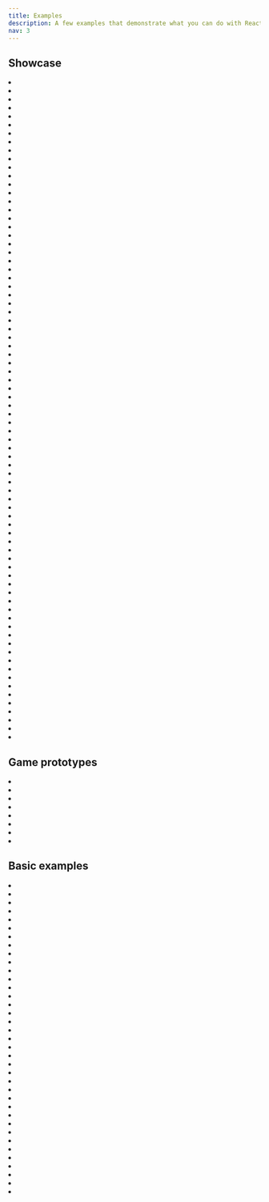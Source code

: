 ```yaml
---
title: Examples
description: A few examples that demonstrate what you can do with React Three Fiber
nav: 3
---
```


## Showcase

<Grid cols={1}>
  <li>
    <Codesandbox id="iedfg" />
  </li>
</Grid>
<Grid cols={2}>
  <li>
    <Codesandbox id="lwo219" />
  </li>
  <li>
    <Codesandbox id="y4thxd" />
  </li>
  <li>
    <Codesandbox id="42glz0" />
  </li>
  <li>
    <Codesandbox id="ledhe1" />
  </li>
</Grid>
<Grid cols={4}>
  <li>
    <Codesandbox id="ssbdsw" />
  </li>
  <li>
    <Codesandbox id="nurp5t" />
  </li>
  <li>
    <Codesandbox id="e662p3" />
  </li>
  <li>
    <Codesandbox id="5jvdu3" />
  </li>
  <li>
    <Codesandbox id="rnuve" />
  </li>
  <li>
    <Codesandbox id="2csbr1" />
  </li>
  <li>
    <Codesandbox id="nvup4" />
  </li>
  <li>
    <Codesandbox id="go0b4w" />
  </li>
  <li>
    <Codesandbox id="s006f" />
  </li>
  <li>
    <Codesandbox id="lx2h8" />
  </li>
  <li>
    <Codesandbox id="e6bjz" />
  </li>
  <li>
    <Codesandbox id="l900i" />
  </li>
  <li>
    <Codesandbox id="kheke" />
  </li>
  <li>
    <Codesandbox id="qyz5r" />
  </li>
  <li>
    <Codesandbox id="2ij9u" />
  </li>
  <li>
    <Codesandbox id="l4klb" />
  </li>
  <li>
    <Codesandbox id="kv7tv" />
  </li>
  <li>
    <Codesandbox id="4m0d0" />
  </li>
  <li>
    <Codesandbox id="ls503" />
  </li>
  <li>
    <Codesandbox id="n60qg" />
  </li>
  <li>
    <Codesandbox id="gsm1y" />
  </li>
  <li>
    <Codesandbox id="x8gvs" />
  </li>
  <li>
    <Codesandbox id="yjhzv" />
  </li>
  <li>
    <Codesandbox id="4jr4p" />
  </li>
  <li>
    <Codesandbox id="kud9p" />
  </li>
  <li>
    <Codesandbox id="zgsyn" />
  </li>
  <li>
    <Codesandbox id="i6t0j" />
  </li>
  <li>
    <Codesandbox id="h8o2d" />
  </li>
  <li>
    <Codesandbox id="ni6v4" />
  </li>
  <li>
    <Codesandbox id="wu51m" />
  </li>
  <li>
    <Codesandbox id="zxpv7" />
  </li>
  <li>
    <Codesandbox id="9keg6" />
  </li>
  <li>
    <Codesandbox id="pz0q6" />
  </li>
  <li>
    <Codesandbox id="9b56t" />
  </li>
  <li>
    <Codesandbox id="tu24h" />
  </li>
  <li>
    <Codesandbox id="qxjoj" />
  </li>
  <li>
    <Codesandbox id="qf8d0" />
  </li>
  <li>
    <Codesandbox id="jz9l97qn89" />
  </li>
  <li>
    <Codesandbox id="prb9t" />
  </li>
  <li>
    <Codesandbox id="pecl6" />
  </li>
  <li>
    <Codesandbox id="sbf2i" />
  </li>
  <li>
    <Codesandbox id="dvokj" />
  </li>
  <li>
    <Codesandbox id="bfplr" />
  </li>
  <li>
    <Codesandbox id="c671i" />
  </li>
  <li>
    <Codesandbox id="nsb7f" />
  </li>
  <li>
    <Codesandbox id="wsg13" />
  </li>
  <li>
    <Codesandbox id="32zuv" />
  </li>
  <li>
    <Codesandbox id="t4l0f" />
  </li>
  <li>
    <Codesandbox id="wdzv4" />
  </li>
  <li>
    <Codesandbox id="6hi1y" />
  </li>
  <li>
    <Codesandbox id="9p4j7" />
  </li>
  <li>
    <Codesandbox id="1sccp" />
  </li>
  <li>
    <Codesandbox id="q23sw" />
  </li>
  <li>
    <Codesandbox id="gpioq" />
  </li>
  <li>
    <Codesandbox id="f5sgi" />
  </li>
  <li>
    <Codesandbox id="3rjsl" />
  </li>
  <li>
    <Codesandbox id="4j2q2" />
  </li>
  <li>
    <Codesandbox id="mvkqs" />
  </li>
  <li>
    <Codesandbox id="dh2jc" />
  </li>
  <li>
    <Codesandbox id="gkfhr" />
  </li>
  <li>
    <Codesandbox id="0buje" />
  </li>
  <li>
    <Codesandbox id="9eeo2" />
  </li>
  <li>
    <Codesandbox id="5oufp" />
  </li>
  <li>
    <Codesandbox id="0n9it" />
  </li>
  <li>
    <Codesandbox id="f1ixt" />
  </li>
  <li>
    <Codesandbox id="7psew" />
  </li>
  <li>
    <Codesandbox id="vl221" />
  </li>
  <li>
    <Codesandbox id="oep9o" />
  </li>
  <li>
    <Codesandbox id="w633u" />
  </li>
  <li>
    <Codesandbox id="kmb9i" />
  </li>
  <li>
    <Codesandbox id="tx1pq" />
  </li>
  <li>
    <Codesandbox id="ddk57" />
  </li>
  <li>
    <Codesandbox id="jflps" />
  </li>
</Grid>

## Game prototypes

<Grid>
  <li>
    <Codesandbox id="lo6kp" occlude />
  </li>
  <li>
    <Codesandbox id="rmfcq" occlude />
  </li>
  <li>
    <Codesandbox id="i2160" occlude />
  </li>
  <li>
    <Codesandbox id="vkgi6" occlude />
  </li>
  <li>
    <Codesandbox id="2yqpv" occlude />
  </li>
  <li>
    <Codesandbox id="0mgum" occlude />
  </li>
  <li>
    <Codesandbox id="66cd7" occlude />
  </li>
  <li>
    <Codesandbox id="ebr0x" occlude />
  </li>
</Grid>

## Basic examples

<Grid>
  <li>
    <Codesandbox id="rrppl0y8l4" occlude />
  </li>
  <li>
    <Codesandbox id="btsbj" occlude />
  </li>
  <li>
    <Codesandbox id="rz2g0" occlude />
  </li>
  <li>
    <Codesandbox id="8fo01" occlude />
  </li>
  <li>
    <Codesandbox id="7duy8" occlude />
  </li>
  <li>
    <Codesandbox id="k8phr" occlude />
  </li>
  <li>
    <Codesandbox id="dix1y" occlude />
  </li>
  <li>
    <Codesandbox id="zcuqh" occlude />
  </li>
  <li>
    <Codesandbox id="7ucso" occlude />
  </li>
  <li>
    <Codesandbox id="py4db" occlude />
  </li>
  <li>
    <Codesandbox id="hf1cs" occlude />
  </li>
  <li>
    <Codesandbox id="39hg8" occlude />
  </li>
  <li>
    <Codesandbox id="wbrfs" occlude />
  </li>
  <li>
    <Codesandbox id="itfgk" occlude />
  </li>
  <li>
    <Codesandbox id="iup24" occlude />
  </li>
  <li>
    <Codesandbox id="zu2wo" occlude />
  </li>
  <li>
    <Codesandbox id="1g4qq" occlude />
  </li>
  <li>
    <Codesandbox id="z8e6m" occlude />
  </li>
  <li>
    <Codesandbox id="h545c" occlude />
  </li>
  <li>
    <Codesandbox id="0k27n" occlude />
  </li>
  <li>
    <Codesandbox id="d36mw" occlude />
  </li>
  <li>
    <Codesandbox id="h873k" occlude />
  </li>
  <li>
    <Codesandbox id="08s1u" occlude />
  </li>
  <li>
    <Codesandbox id="wvgxp" occlude />
  </li>
  <li>
    <Codesandbox id="5xho4" occlude />
  </li>
  <li>
    <Codesandbox id="mbfzf" occlude />
  </li>
  <li>
    <Codesandbox id="mkq8e" occlude />
  </li>
  <li>
    <Codesandbox id="12nmp" occlude />
  </li>
  <li>
    <Codesandbox id="6oei7" occlude />
  </li>
  <li>
    <Codesandbox id="3k4g6" occlude />
  </li>
  <li>
    <Codesandbox id="3878x" occlude />
  </li>
  <li>
    <Codesandbox id="1b40u" occlude />
  </li>
  <li>
    <Codesandbox id="0ycwe" occlude />
  </li>
  <li>
    <Codesandbox id="veyr7" occlude />
  </li>
  <li>
    <Codesandbox id="enx1u" occlude />
  </li>
  <li>
    <Codesandbox id="yup2o" occlude />
  </li>
  <li>
    <Codesandbox id="ib0jc" occlude />
  </li>
</Grid>
